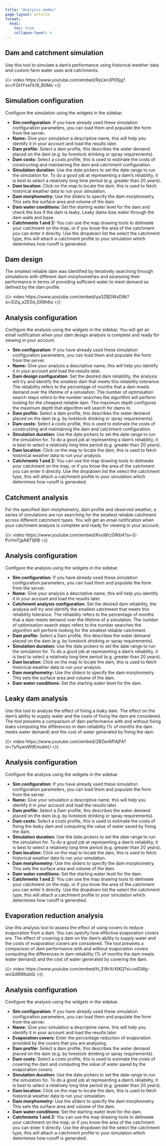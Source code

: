 ```yaml
---
title: "Analysis modes"
page-layout: article
format:
  html:
    toc: true
    collapse-level: 4
---
```


## Dam and catchment simulation

Use this tool to simulate a dam's performance using historical weather data and custom farm water uses and catchments. 

{{< video https://www.youtube.com/embed/RyLkn3P05jg?si=rFGHYvsFk19_B0Mx >}}

:::{.callout-note}
## Simulation configuration

Configure the simulation using the widgets in the sidebar.

* **Sim configuration:** If you have already used these simulation configuration parameters, you can load them and populate the form from the server.
* **Name:** Give your simulation a descriptive name, this will help you identify it in your account and load the results later.
* **Dam profile:** Select a dam profile, this describes the water demand placed on the dam (e.g. by livestock drinking or spray requirements).
* **Dam costs:** Select a costs profile, this is used to estimate the costs of constructing and maintaining the dam and catchment configuration.
* **Simulation duration:** Use the date pickers to set the date range to run the simulation for. To do a good job at representing a dam's reliability, it is best to select a relatively long time period (e.g. greater than 20 years).
* **Dam location:** Click on the map to locate the dam, this is used to fetch historical weather data to run your simulation.
* **Dam morphometry:** Use the sliders to specify the dam morphometry. This sets the surface area and volume of the dam.
* **Dam water conditions:** Set the starting water level for the dam and check the box if the dam is leaky. Leaky dams lose water through the dam walls and base.
* **Catchments 1 and 2:** You can use the map drawing tools to delineate your catchment on the map, or if you know the area of the catchment you can enter it directly. Use the dropdown list the select the catchment type, this will attach a catchment profile to your simulation which determines how runoff is generated.
:::

## Dam design

The smallest reliable dam was identified by iteratively searching through simulations with different dam morphometries and assessing their performance in terms of providing sufficient water to meet demand as defined by the dam profile.

{{< video https://www.youtube.com/embed/ya3ZBDWxD9k?si=DZq_xZE0d_0X8h6q >}}

:::{.callout-note}
## Analysis configuration

Configure the analysis using the widgets in the sidebar. You will get an email notification when your dam design analysis is complete and ready for viewing in your account.

* **Sim configuration:** If you have already used these simulation configuration parameters, you can load them and populate the form from the server.
* **Name:** Give your analysis a descriptive name, this will help you identify it in your account and load the results later.
* **Dam design configuration:** Set the desired dam reliability, the analysis will try and identify the smallest dam that meets this reliability tolerance. The reliability refers to the percentage of months that a dam meets demand over the lifetime of a simulation. The number of optimisation search steps refers to the number searches the algorithm will perform looking for the cheapest reliable dam. The maximum depth configures the maximum depth that algorithm will search for dams to.
* **Dam profile:** Select a dam profile, this describes the water demand placed on the dam (e.g. by livestock drinking or spray requirements).
* **Dam costs:** Select a costs profile, this is used to estimate the costs of constructing and maintaining the dam and catchment configuration.
* **Simulation duration:** Use the date pickers to set the date range to run the simulation for. To do a good job at representing a dam's reliability, it is best to select a relatively long time period (e.g. greater than 20 years).
* **Dam location:** Click on the map to locate the dam, this is used to fetch historical weather data to run your analysis.
* **Catchments 1 and 2:** You can use the map drawing tools to delineate your catchment on the map, or if you know the area of the catchment you can enter it directly. Use the dropdown list the select the catchment type, this will attach a catchment profile to your simulation which determines how runoff is generated.
:::

## Catchment analysis

For the specified dam morphometry, dam profile and observed weather, a series of simulations are run searching for the smallest reliable catchment across different catchment types. You will get an email notification when your catchment analysis is complete and ready for viewing in your account. 

{{< video https://www.youtube.com/embed/KvuWrzGlKb4?si=S-PvVmTjpA871jKB >}}

:::{.callout-note}
## Analysis configuration

Configure the analysis using the widgets in the sidebar.

* **Sim configuration:** If you have already used these simulation configuration parameters, you can load them and populate the form from the server.
* **Name:** Give your analysis a descriptive name, this will help you identify it in your account and load the results later.
* **Catchment analysis configuration:** Set the desired dam reliability, the analysis will try and identify the smallest catchment that meets this reliability tolerance. The reliability refers to the percentage of months that a dam meets demand over the lifetime of a simulation. The number of optimisation search steps refers to the number searches the algorithm will perform looking for the smallest reliable catchment.
* **Dam profile:** Select a Dam profile, this describes the water demand placed on the dam (e.g. by livestock drinking or spray requirements).
* **Simulation duration:** Use the date pickers to set the date range to run the simulation for. To do a good job at representing a dam's reliability, it is best to select a relatively long time period (e.g. greater than 20 years).
* **Dam location:** Click on the map to locate the dam, this is used to fetch historical weather data to run your analysis.
* **Dam morphometry:** Use the sliders to specify the dam morphometry. This sets the surface area and volume of the dam.
* **Dam water conditions:** Set the starting water level for the dam.
:::

## Leaky dam analysis

Use this tool to analyse the effect of fixing a leaky dam. The effect on the dam's ability to supply water and the costs of fixing the dam are considered. The tool presents a comparison of dam performance with and without fixing leaks computing the differences in dam reliability (% of months the dam meets water demand) and the cost of water generated by fixing the dam.

{{< video https://www.youtube.com/embed/2BZenM1AjFA?si=7yfIywsWilEmubkU >}}

:::{.callout-note}
## Analysis configuration

Configure the analysis using the widgets in the sidebar.

* **Sim configuration:** If you have already used these simulation configuration parameters, you can load them and populate the form from the server.
* **Name:** Give your simulation a descriptive name, this will help you identify it in your account and load the results later.
* **Dam profile:** Select a Dam profile, this describes the water demand placed on the dam (e.g. by livestock drinking or spray requirements).
* **Dam costs:** Select a costs profile, this is used to estimate the costs of fixing the leaky dam and computing the value of water saved by fixing the dam.
* **Simulation duration:** Use the date pickers to set the date range to run the simulation for. To do a good job at representing a dam's reliability, it is best to select a relatively long time period (e.g. greater than 20 years).
* **Dam location:** Click on the map to locate the dam, this is used to fetch historical weather data to run your simulation.
* **Dam morphometry:** Use the sliders to specify the dam morphometry. This sets the surface area and volume of the dam.
* **Dam water conditions:** Set the starting water level for the dam.
* **Catchments 1 and 2:** You can use the map drawing tools to delineate your catchment on the map, or if you know the area of the catchment you can enter it directly. Use the dropdown list the select the catchment type, this will attach a catchment profile to your simulation which determines how runoff is generated.
:::

## Evaporation reduction analysis

Use this analysis tool to assess the effect of using covers to reduce evaporation from a dam. You can specify how effective evaporation covers are. The effect of covering a dam on the dam's ability to supply water and the costs of evaporation covers are considered. The tool presents a comparison of dam performance with and without evaporation covers computing the differences in dam reliability (% of months the dam meets water demand) and the cost of water generated by covering the dam.

{{< video https://www.youtube.com/embed/H_EWrXrXIKQ?si=vdGWg-woQd8WbzbQ >}}

:::{.callout-note}
## Analysis configuration

Configure the analysis using the widgets in the sidebar.

* **Sim configuration:** If you have already used these simulation configuration parameters, you can load them and populate the form from the server.
* **Name:** Give your simulation a descriptive name, this will help you identify it in your account and load the results later.
* **Evaporation covers:** Enter the percentage reduction of evaporation provided by the covers that you are analysing.
* **Dam profile:** Select a dam profile, this describes the water demand placed on the dam (e.g. by livestock drinking or spray requirements).
* **Dam costs:** Select a costs profile, this is used to estimate the costs of covering the dam and computing the value of water saved by the evaporation covers.
* **Simulation duration:** Use the date pickers to set the date range to run the simulation for. To do a good job at representing a dam's reliability, it is best to select a relatively long time period (e.g. greater than 20 years).
* **Dam location:** Click on the map to locate the dam, this is used to fetch historical weather data to run your simulation.
* **Dam morphometry:** Use the sliders to specify the dam morphometry. This sets the surface area and volume of the dam.
* **Dam water conditions:** Set the starting water level for the dam.
* **Catchments 1 and 2:** You can use the map drawing tools to delineate your catchment on the map, or if you know the area of the catchment you can enter it directly. Use the dropdown list the select the catchment type, this will attach a catchment profile to your simulation which determines how runoff is generated.
:::